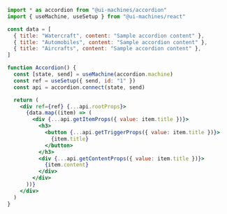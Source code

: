 ```jsx
import * as accordion from "@ui-machines/accordion"
import { useMachine, useSetup } from "@ui-machines/react"

const data = [
  { title: "Watercraft", content: "Sample accordion content" },
  { title: "Automobiles", content: "Sample accordion content" },
  { title: "Aircrafts", content: "Sample accordion content" },
]

function Accordion() {
  const [state, send] = useMachine(accordion.machine)
  const ref = useSetup({ send, id: "1" })
  const api = accordion.connect(state, send)

  return (
    <div ref={ref} {...api.rootProps}>
      {data.map((item) => (
        <div {...api.getItemProps({ value: item.title })}>
          <h3>
            <button {...api.getTriggerProps({ value: item.title })}>
              {item.title}
            </button>
          </h3>
          <div {...api.getContentProps({ value: item.title })}>
            {item.content}
          </div>
        </div>
      ))}
    </div>
  )
}
```
